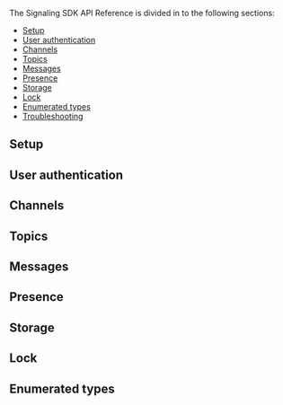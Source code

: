 <PlatformWrapper platform="ios, macos">

The Signaling SDK API Reference is divided in to the following sections:

* [Setup](#setup)
* [User authentication](#user-authentication)
* [Channels](#channels)
* [Topics](#topics)
* [Messages](#messages)
* [Presence](#presence)
* [Storage](#storage)
* [Lock](#lock)
* [Enumerated types](#enumerated-types)
* [Troubleshooting](#troubleshooting)

## Setup
<Configuration ag_platform='swift' />

## User authentication
<UserAuthentication ag_platform='swift' />

## Channels
<Channels ag_platform='swift' />

## Topics
<Topics ag_platform='swift' />

## Messages
<Messages ag_platform='swift' />

## Presence
<Presence ag_platform='swift' />

## Storage
<Storage ag_platform='swift' />

## Lock
<Lock ag_platform='swift' />

## Enumerated types
<Enums ag_platform='swift' />

<Troubleshooting ag_platform='swift' />



</PlatformWrapper>